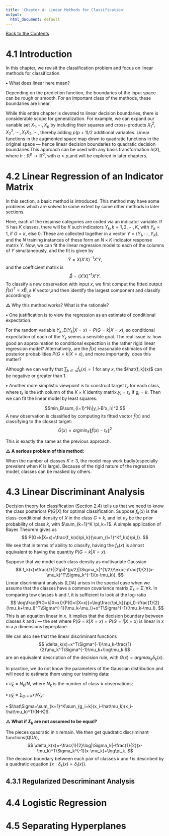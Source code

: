 ```yaml
---
title: 'Chapter 4: Linear Methods for Classification'
output:
  html_document: default
---
```


[Back to the Contents](Contents.html)

# 4.1 Introduction

In this chapter, we revisit the classification problem and focus on linear methods for classification.

**$\bullet$** What does linear here mean?

Depending on the prediction function, the boundaries of the input space can be rough or smooth. For an important class of the methods, these boundaries are linear.

While this entire chapter is devoted to linear decision boundaries, there is considerable scope for generalization. For example, we can expand our variable
set $X_1,\cdots, X_p$ by including their squares and cross-products $X_1^2,X_2^2,\cdots,X_1X_2,\cdots$, thereby adding $p(p+1)/2$ additional variables. Linear functions in the augmented space map down to quadratic functions in the original space --- hence linear decision boundaries to quadratic decision boundaries.This approach can be used with any basis transformation $h(X)$, where $h:\mathbb{R}^p\to\mathbb{R}^q$, with $q>p$,and will be explored in later chapters.

# 4.2 Linear Regression of an Indicator Matrix

In this section, a basic method is introduced. This method may have some problems which are solved to some extent by some other methods in later sections.

Here, each of the respinse categories are coded via an indicator variable. If $\mathcal G$ has $K$ classes, there will be $K$ such indicators $Y_k,k=1,2,\cdots, K$, with $Y_k=1$, if $G=k$, else $0$. These are collected together in a vector $Y =(Y_1,\cdots, Y_K)$, and the $N$ training instances of these form an $N\times K$ indicator response matrix $Y$. Now, we can fit the linear regression model to each of the columns of $Y$ simultaneously, and the fit is given by
$$
\hat Y =X(X'X)^{-1}X'Y,
$$
and the coefficient matrix is 
$$\hat B=(X'X)^{-1}X'Y.$$
To classify a new observation with input $x$, we first comput the fitted output $\hat f(x)^T=x\hat B$, a $K$ vector,and then identify the largest component and classify accordingly.

**$\triangle$** Why this method works? What is the rationale?

**$\bullet$** One justification is to view the regression as an estimate of conditional expectation.

For the random variable $Y_k, E(Y_k|X=x)=P(G=k|X=x)$, so conditional expectation of each of the $Y_k$ seems a sensible goal. The real issue is: how good an approximation to conditional expecttion is the rather rigid linear regression model? Alternatively, are the $\hat f(x)$ reasonable estimates of the posterior probabilities $P(G=k|X=x)$, and more importantly, does this matter?

Although we can verify that $\sum_{k\in\mathcal{G}}\hat f_k(x)=1$ for any $x$, the $\hat{f_k}(x)$ can be negative or greater than $1$.

**$\bullet$** Another more simplistic viewpoint is to construct target $t_k$ for each class, where $t_k$ is the $k$th column of the $K\times K$ identity matrix.$y_i=t_k$ if $g_i=k$. Then we can fit the linear model by least squares:

$$min_B\sum_{i=1}^N\|y_i-B'x_i\|^2.$$
A new observation is classified by computing its fitted vector $\hat f(x)$ and classifying to the closest target:
$$\hat G(x)=argmin_k\|\hat f(x)-t_k\|^2$$

This is exactly the same as the previous approach.

**$\triangle$ A serious problem of this method:**

When the number of classes $K\geqslant 3$, the model may work badly(especially prevalent when $K$ is large). Because of the rigid nature of the regression model, classes can be masked by others.

# 4.3 Linear Discriminant Analysis

Decision theory for classification (Section 2.4) tells us that we need to know the class posteriors $P(G|X)$ for optimal classification. Suppose $f_k(x)$ is the class-conditional density of $X$ in the class $G=k$, and let $\pi_k$ be the prior probability of class $k$, with $\sum_{k=1}^K \pi_k=1$. A simple application of Bayes Theorem gives us 
$$
P(G=k|X=x)=\frac{f_k(x)\pi_k}{\sum_{l=1}^Kf_l(x)\pi_l}.
$$
We see that in terms of ability to classify, having the $f_k(x)$ is almost equivalent to having the quantity $P(G=k|X=x)$.

Suppose that we model each class density as multivariate Gaussian
$$
f_k(x)=\frac{1}{(2\pi)^{p/2}|\Sigma_k|^{1/2}}\exp(-\frac{1}{2}(x-\mu_k)^T\Sigma_k^{-1}(x-\mu_k)).
$$
Linear discriminant analysis (LDA) arises in the special case when we assume that the classes have a common covariance matrix $\Sigma_k=\Sigma,\forall k$. In comparing tow classes $k$ and $l$, it is sufficient to look at the log-ratio
$$
\log\frac{P(G=k|X=x)}{P(G=l|X=x)}=\log\frac{\pi_k}{\pi_l}-\frac{1}{2}(\mu_k+\mu_l)^T\Sigma^{-1}(\mu_k-\mu_l)+x^T\Sigma^{-1}(\mu_k-\mu_l).
$$
This is an equation linear in $x$. It implies that the decision boundary between classes $k$ and $l$ --- the set where $P(G=k|X=x)=P(G=l|X=x)$ is linear in $x$ in a $p$ dimensions hyperplane.

We can also see that the linear discriminant functions
$$
\delta_k(x)=x^T\Sigma^{-1}\mu_k-\frac{1}{2}\mu_k^T\Sigma^{-1}\mu_k+\log\mu_k
$$
are an equivalent description of the decision rule, with $G(x)=argmax_k\delta_k(x)$.

In practice, we do not know the parameters of the Gaussian distribution and will need to estimate them using our training data:

**$\bullet$** $\hat\pi_k=N_k/N$, where $N_k$ is the number of class-$k$ observations;

**$\bullet$** $\hat\mu_k=\sum_{g_i=k}x_i/N_k$;

**$\bullet$** $\hat\Sigma=\sum_{k=1}^K\sum_{g_i=k}(x_i-\hat\mu_k)(x_i-\hat\mu_k)^T/(N-K)$.

**$\triangle$ What if $\Sigma_k$ are not assumed to be equal?**

The pieces quadratic in $x$ remain. We then get quadratic discriminant functions(QDA),
$$
\delta_k(x)=-\frac{1}{2}\log|\Sigma_k|-\frac{1}{2}(x-\mu_k)^T\Sigma_k^{-1}(x-\mu_k)+\log\pi_k.
$$
The decision boundary between each pair of classes $k$ and $l$ is described by a quadratic equation $\{x:\delta_k(x)=\delta_l(x)\}$.

## 4.3.1 Regularized Descriminant Analysis



# 4.4 Logistic Regression

# 4.5 Separating Hyperplanes

